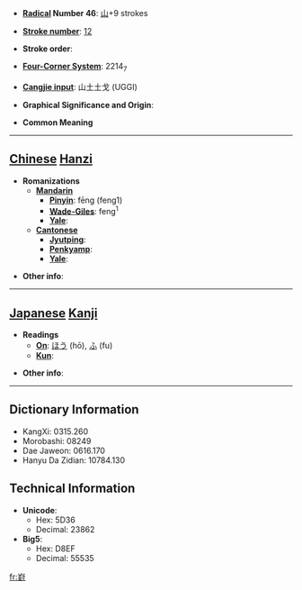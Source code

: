 * '''[[Wiktionary:Chinese radical index| Radical]] Number 46''': [[Wiktionary:Chinese radical index 山|山]]+9 strokes

* '''[[Wiktionary:Chinese total strokes index|Stroke number]]''': [[Wiktionary:Chinese total strokes index 12|12]]

* '''Stroke order''': 

* '''[[Wiktionary:Chinese four corner index|Four-Corner System]]''': 2214<sub>7</sub>

* '''[[Wiktionary:Chinese Cangjie index|Cangjie input]]''': 山土土戈 (UGGI)

* '''Graphical Significance and Origin''': 

* '''Common Meaning'''

----

== [[Chinese]] [[Hanzi]] ==

* '''Romanizations'''
** '''[[Mandarin]]'''
*** '''[[Pinyin]]''': fēng (feng1)
*** '''[[Wade-Giles]]''': feng<sup>1</sup>
*** '''[[Yale]]''': 
** '''[[Cantonese]]'''
*** '''[[Jyutping]]''':
*** '''[[Penkyamp]]''': 
*** '''[[Yale]]''': 

* '''Other info''': 

----

== [[Japanese]] [[Kanji]] ==

* '''Readings'''
** '''[[On]]''': [[ほう]] (hō), [[ふ]] (fu)
** '''[[Kun]]''': 

* '''Other info''':  

----

== Dictionary Information ==

* KangXi: 0315.260
* Morobashi: 08249
* Dae Jaweon: 0616.170
* Hanyu Da Zidian: 10784.130

== Technical Information ==

* '''Unicode''':
** Hex: 5D36
** Decimal: 23862
* '''Big5''':
** Hex: D8EF
** Decimal: 55535

[[fr:崶]]